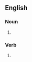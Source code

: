 ==English==

===Noun===
{{head|en|noun plural form}}

# {{plural of|dredge|lang=en}}

===Verb===
{{head|en|verb form}}

# {{en-third-person singular of|dredge}}